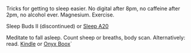 
Tricks for getting to sleep easier. No digital after 8pm, no caffeine after 2pm, no alcohol ever. Magnesium. Exercise.

Sleep Buds II (discontinued) or [Sleep A20](https://amzn.to/4eodQqr)

Meditate to fall asleep. Count sheep or breaths, body scan. Alternatively: read. [Kindle](https://amzn.to/3wrqALP) or [Onyx Boox](https://amzn.to/3UXWVDy)`